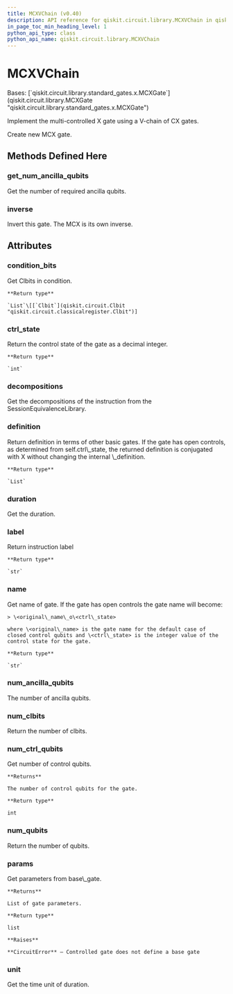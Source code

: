 ```yaml
---
title: MCXVChain (v0.40)
description: API reference for qiskit.circuit.library.MCXVChain in qiskit v0.40
in_page_toc_min_heading_level: 1
python_api_type: class
python_api_name: qiskit.circuit.library.MCXVChain
---
```


# MCXVChain

<Class id="qiskit.circuit.library.MCXVChain" isDedicatedPage={true} github="https://github.com/qiskit/qiskit/tree/stable/0.23/qiskit/circuit/library/standard_gates/x.py" signature="MCXVChain(num_ctrl_qubits, dirty_ancillas=False, label=None, ctrl_state=None)" modifiers="class">
  Bases: [`qiskit.circuit.library.standard_gates.x.MCXGate`](qiskit.circuit.library.MCXGate "qiskit.circuit.library.standard_gates.x.MCXGate")

  Implement the multi-controlled X gate using a V-chain of CX gates.

  Create new MCX gate.

  ## Methods Defined Here

  <span id="qiskit-circuit-library-mcxvchain-get-num-ancilla-qubits" />

  ### get\_num\_ancilla\_qubits

  <Function id="qiskit.circuit.library.MCXVChain.get_num_ancilla_qubits" signature="MCXVChain.get_num_ancilla_qubits(num_ctrl_qubits, mode='v-chain')" modifiers="static">
    Get the number of required ancilla qubits.
  </Function>

  <span id="qiskit-circuit-library-mcxvchain-inverse" />

  ### inverse

  <Function id="qiskit.circuit.library.MCXVChain.inverse" signature="MCXVChain.inverse()">
    Invert this gate. The MCX is its own inverse.
  </Function>

  ## Attributes

  ### condition\_bits

  <Attribute id="qiskit.circuit.library.MCXVChain.condition_bits">
    Get Clbits in condition.

    **Return type**

    `List`\[[`Clbit`](qiskit.circuit.Clbit "qiskit.circuit.classicalregister.Clbit")]
  </Attribute>

  ### ctrl\_state

  <Attribute id="qiskit.circuit.library.MCXVChain.ctrl_state">
    Return the control state of the gate as a decimal integer.

    **Return type**

    `int`
  </Attribute>

  ### decompositions

  <Attribute id="qiskit.circuit.library.MCXVChain.decompositions">
    Get the decompositions of the instruction from the SessionEquivalenceLibrary.
  </Attribute>

  ### definition

  <Attribute id="qiskit.circuit.library.MCXVChain.definition">
    Return definition in terms of other basic gates. If the gate has open controls, as determined from self.ctrl\_state, the returned definition is conjugated with X without changing the internal \_definition.

    **Return type**

    `List`
  </Attribute>

  ### duration

  <Attribute id="qiskit.circuit.library.MCXVChain.duration">
    Get the duration.
  </Attribute>

  ### label

  <Attribute id="qiskit.circuit.library.MCXVChain.label">
    Return instruction label

    **Return type**

    `str`
  </Attribute>

  ### name

  <Attribute id="qiskit.circuit.library.MCXVChain.name">
    Get name of gate. If the gate has open controls the gate name will become:

    > \<original\_name\_o\<ctrl\_state>

    where \<original\_name> is the gate name for the default case of closed control qubits and \<ctrl\_state> is the integer value of the control state for the gate.

    **Return type**

    `str`
  </Attribute>

  ### num\_ancilla\_qubits

  <Attribute id="qiskit.circuit.library.MCXVChain.num_ancilla_qubits">
    The number of ancilla qubits.
  </Attribute>

  ### num\_clbits

  <Attribute id="qiskit.circuit.library.MCXVChain.num_clbits">
    Return the number of clbits.
  </Attribute>

  ### num\_ctrl\_qubits

  <Attribute id="qiskit.circuit.library.MCXVChain.num_ctrl_qubits">
    Get number of control qubits.

    **Returns**

    The number of control qubits for the gate.

    **Return type**

    int
  </Attribute>

  ### num\_qubits

  <Attribute id="qiskit.circuit.library.MCXVChain.num_qubits">
    Return the number of qubits.
  </Attribute>

  ### params

  <Attribute id="qiskit.circuit.library.MCXVChain.params">
    Get parameters from base\_gate.

    **Returns**

    List of gate parameters.

    **Return type**

    list

    **Raises**

    **CircuitError** – Controlled gate does not define a base gate
  </Attribute>

  ### unit

  <Attribute id="qiskit.circuit.library.MCXVChain.unit">
    Get the time unit of duration.
  </Attribute>
</Class>

